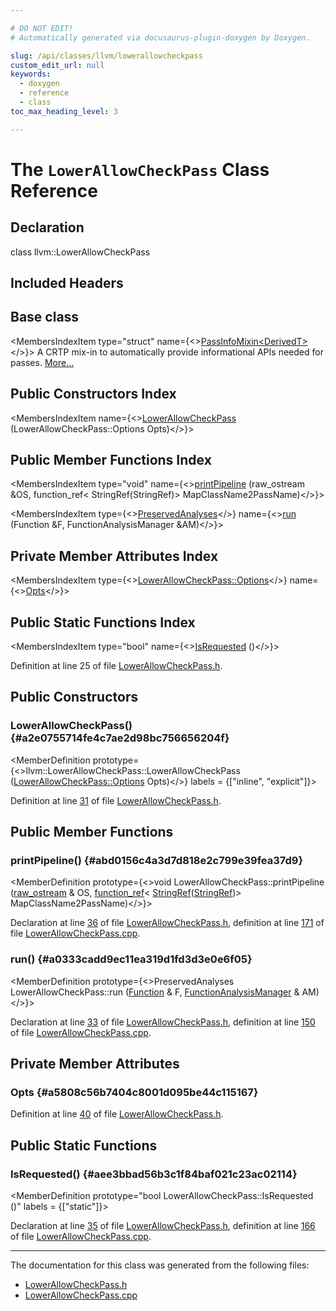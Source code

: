 ```yaml
---

# DO NOT EDIT!
# Automatically generated via docusaurus-plugin-doxygen by Doxygen.

slug: /api/classes/llvm/lowerallowcheckpass
custom_edit_url: null
keywords:
  - doxygen
  - reference
  - class
toc_max_heading_level: 3

---
```





# The `LowerAllowCheckPass` Class Reference

<DoxygenPage pluginConfig={pluginConfig}>



## Declaration

<CodeBlock>class llvm::LowerAllowCheckPass</CodeBlock>

## Included Headers

<IncludesList>
<IncludesListItem
  filePath="llvm/Transforms/Instrumentation/LowerAllowCheckPass.h"
  permalink="/docs/api/files/include/include/llvm/include/llvm/transforms/include/llvm/transforms/instrumentation/lowerallowcheckpass-h"
  isLocal="true" />
</IncludesList>

## Base class

<MembersIndex>

<MembersIndexItem
  type="struct"
  name={<><a href="/docs/api/structs/llvm/passinfomixin">PassInfoMixin&lt;DerivedT&gt;</a></>}>
A CRTP mix-in to automatically provide informational APIs needed for passes. <a href="/docs/api/structs/llvm/passinfomixin/#details">More...</a>
</MembersIndexItem>

</MembersIndex>

## Public Constructors Index

<MembersIndex>

<MembersIndexItem
  name={<><a href="#a2e0755714fe4c7ae2d98bc756656204f">LowerAllowCheckPass</a> (LowerAllowCheckPass::Options Opts)</>}>
</MembersIndexItem>

</MembersIndex>

## Public Member Functions Index

<MembersIndex>

<MembersIndexItem
  type="void"
  name={<><a href="#abd0156c4a3d7d818e2c799e39fea37d9">printPipeline</a> (raw&#95;ostream &amp;OS, function&#95;ref&lt; StringRef(StringRef)&gt; MapClassName2PassName)</>}>
</MembersIndexItem>

<MembersIndexItem
  type={<><a href="/docs/api/classes/llvm/preservedanalyses">PreservedAnalyses</a></>}
  name={<><a href="#a0333cadd9ec11ea319d1fd3d3e0e6f05">run</a> (Function &amp;F, FunctionAnalysisManager &amp;AM)</>}>
</MembersIndexItem>

</MembersIndex>

## Private Member Attributes Index

<MembersIndex>

<MembersIndexItem
  type={<><a href="/docs/api/structs/llvm/lowerallowcheckpass/options">LowerAllowCheckPass::Options</a></>}
  name={<><a href="#a5808c56b7404c8001d095be44c115167">Opts</a></>}>
</MembersIndexItem>

</MembersIndex>

## Public Static Functions Index

<MembersIndex>

<MembersIndexItem
  type="bool"
  name={<><a href="#aee3bbad56b3c1f84baf021c23ac02114">IsRequested</a> ()</>}>
</MembersIndexItem>

</MembersIndex>


Definition at line 25 of file <a href="/docs/api/files/include/include/llvm/include/llvm/transforms/include/llvm/transforms/instrumentation/lowerallowcheckpass-h">LowerAllowCheckPass.h</a>.

<SectionDefinition>

## Public Constructors

### LowerAllowCheckPass() {#a2e0755714fe4c7ae2d98bc756656204f}

<MemberDefinition
  prototype={<>llvm::LowerAllowCheckPass::LowerAllowCheckPass (<a href="/docs/api/structs/llvm/lowerallowcheckpass/options">LowerAllowCheckPass::Options</a> Opts)</>}
  labels = {["inline", "explicit"]}>

Definition at line <a href="/docs/api/files/include/include/llvm/include/llvm/transforms/include/llvm/transforms/instrumentation/lowerallowcheckpass-h/#l00031">31</a> of file <a href="/docs/api/files/include/include/llvm/include/llvm/transforms/include/llvm/transforms/instrumentation/lowerallowcheckpass-h">LowerAllowCheckPass.h</a>.
</MemberDefinition>

</SectionDefinition>

<SectionDefinition>

## Public Member Functions

### printPipeline() {#abd0156c4a3d7d818e2c799e39fea37d9}

<MemberDefinition
  prototype={<>void LowerAllowCheckPass::printPipeline (<a href="/docs/api/classes/llvm/raw-ostream">raw&#95;ostream</a> &amp; OS, <a href="/docs/api/classes/llvm/function-ref">function&#95;ref</a>&lt; <a href="/docs/api/classes/llvm/stringref">StringRef</a>(<a href="/docs/api/classes/llvm/stringref">StringRef</a>)&gt; MapClassName2PassName)</>}>

Declaration at line <a href="/docs/api/files/include/include/llvm/include/llvm/transforms/include/llvm/transforms/instrumentation/lowerallowcheckpass-h/#l00036">36</a> of file <a href="/docs/api/files/include/include/llvm/include/llvm/transforms/include/llvm/transforms/instrumentation/lowerallowcheckpass-h">LowerAllowCheckPass.h</a>, definition at line <a href="/docs/api/files/lib/lib/transforms/lib/transforms/instrumentation/lowerallowcheckpass-cpp/#l00171">171</a> of file <a href="/docs/api/files/lib/lib/transforms/lib/transforms/instrumentation/lowerallowcheckpass-cpp">LowerAllowCheckPass.cpp</a>.
</MemberDefinition>

### run() {#a0333cadd9ec11ea319d1fd3d3e0e6f05}

<MemberDefinition
  prototype={<>PreservedAnalyses LowerAllowCheckPass::run (<a href="/docs/api/classes/llvm/function">Function</a> &amp; F, <a href="/docs/api/namespaces/llvm/#adce09a5a0de0e3177eb00e932734af2f">FunctionAnalysisManager</a> &amp; AM)</>}>

Declaration at line <a href="/docs/api/files/include/include/llvm/include/llvm/transforms/include/llvm/transforms/instrumentation/lowerallowcheckpass-h/#l00033">33</a> of file <a href="/docs/api/files/include/include/llvm/include/llvm/transforms/include/llvm/transforms/instrumentation/lowerallowcheckpass-h">LowerAllowCheckPass.h</a>, definition at line <a href="/docs/api/files/lib/lib/transforms/lib/transforms/instrumentation/lowerallowcheckpass-cpp/#l00150">150</a> of file <a href="/docs/api/files/lib/lib/transforms/lib/transforms/instrumentation/lowerallowcheckpass-cpp">LowerAllowCheckPass.cpp</a>.
</MemberDefinition>

</SectionDefinition>

<SectionDefinition>

## Private Member Attributes

### Opts {#a5808c56b7404c8001d095be44c115167}

<MemberDefinition
  prototype="LowerAllowCheckPass::Options llvm::LowerAllowCheckPass::Opts">

Definition at line <a href="/docs/api/files/include/include/llvm/include/llvm/transforms/include/llvm/transforms/instrumentation/lowerallowcheckpass-h/#l00040">40</a> of file <a href="/docs/api/files/include/include/llvm/include/llvm/transforms/include/llvm/transforms/instrumentation/lowerallowcheckpass-h">LowerAllowCheckPass.h</a>.
</MemberDefinition>

</SectionDefinition>

<SectionDefinition>

## Public Static Functions

### IsRequested() {#aee3bbad56b3c1f84baf021c23ac02114}

<MemberDefinition
  prototype="bool LowerAllowCheckPass::IsRequested ()"
  labels = {["static"]}>

Declaration at line <a href="/docs/api/files/include/include/llvm/include/llvm/transforms/include/llvm/transforms/instrumentation/lowerallowcheckpass-h/#l00035">35</a> of file <a href="/docs/api/files/include/include/llvm/include/llvm/transforms/include/llvm/transforms/instrumentation/lowerallowcheckpass-h">LowerAllowCheckPass.h</a>, definition at line <a href="/docs/api/files/lib/lib/transforms/lib/transforms/instrumentation/lowerallowcheckpass-cpp/#l00166">166</a> of file <a href="/docs/api/files/lib/lib/transforms/lib/transforms/instrumentation/lowerallowcheckpass-cpp">LowerAllowCheckPass.cpp</a>.
</MemberDefinition>

</SectionDefinition>

<hr/>

The documentation for this class was generated from the following files:

<ul>
<li><a href="/docs/api/files/include/include/llvm/include/llvm/transforms/include/llvm/transforms/instrumentation/lowerallowcheckpass-h">LowerAllowCheckPass.h</a></li>
<li><a href="/docs/api/files/lib/lib/transforms/lib/transforms/instrumentation/lowerallowcheckpass-cpp">LowerAllowCheckPass.cpp</a></li>
</ul>

</DoxygenPage>
